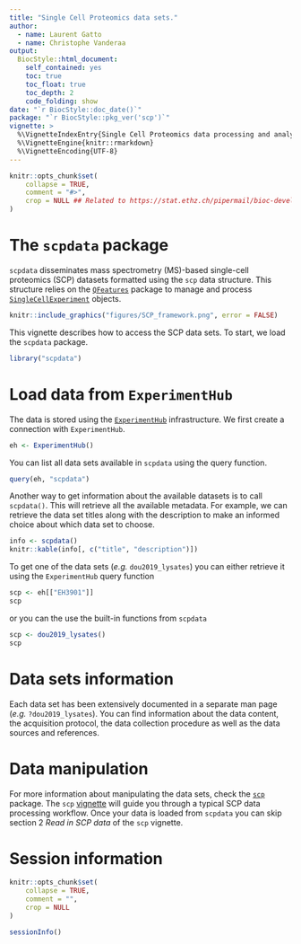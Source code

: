 ```yaml
---
title: "Single Cell Proteomics data sets."
author:
  - name: Laurent Gatto
  - name: Christophe Vanderaa
output:
  BiocStyle::html_document:
    self_contained: yes
    toc: true
    toc_float: true
    toc_depth: 2
    code_folding: show
date: "`r BiocStyle::doc_date()`"
package: "`r BiocStyle::pkg_ver('scp')`"
vignette: >
  %\VignetteIndexEntry{Single Cell Proteomics data processing and analysis}
  %\VignetteEngine{knitr::rmarkdown}
  %\VignetteEncoding{UTF-8}
---
```


```r
knitr::opts_chunk$set(
    collapse = TRUE,
    comment = "#>",
    crop = NULL ## Related to https://stat.ethz.ch/pipermail/bioc-devel/2020-April/016656.html
)
```

# The `scpdata` package

`scpdata` disseminates mass spectrometry (MS)-based single-cell proteomics
(SCP) datasets formatted using the `scp` data structure. This structure relies 
on the [`QFeatures`](https://rformassspectrometry.github.io/QFeatures/) package 
to manage and process
[`SingleCellExperiment`](http://bioconductor.org/packages/release/bioc/html/SingleCellExperiment.html)
objects.

```r
knitr::include_graphics("figures/SCP_framework.png", error = FALSE)
```

This vignette describes how to access the SCP data sets. To start, we load the 
`scpdata` package.

```r
library("scpdata")
```

# Load data from `ExperimentHub`

The data is stored using the 
[`ExperimentHub`](https://bioconductor.org/packages/release/bioc/html/ExperimentHub.html) 
infrastructure. We first create a connection with `ExperimentHub`. 

```r
eh <- ExperimentHub()
```

You can list all data sets available in `scpdata` using the query function.

```r
query(eh, "scpdata")
```

Another way to get information about the available datasets is to call
`scpdata()`. This will retrieve all the available metadata. For example, we can 
retrieve the data set titles along with the description to make an informed 
choice about which data set to choose.

```r
info <- scpdata()
knitr::kable(info[, c("title", "description")])
```
To get one of the data sets (*e.g.* `dou2019_lysates`) you can either retrieve 
it using the `ExperimentHub` query function 

```r
scp <- eh[["EH3901"]]
scp
```

or you can the use the built-in functions from `scpdata` 

```r
scp <- dou2019_lysates()
scp
```

# Data sets information

Each data set has been extensively documented in a separate man page (*e.g.* 
`?dou2019_lysates`). You can find information about the data content, the 
acquisition protocol, the data collection procedure as well as the data 
sources and references. 

# Data manipulation 

For more information about manipulating the data sets, check the 
[`scp`](http://bioconductor.org/packages/release/bioc/html/scp.html) package. 
The `scp` 
[vignette](http://bioconductor.org/packages/release/bioc/vignettes/scp/inst/doc/scp.html) 
will guide you through a typical SCP data processing workflow. Once your data is
loaded from `scpdata` you can skip section 2 *Read in SCP data* of the `scp` 
vignette.

# Session information {-}

```r
knitr::opts_chunk$set(
    collapse = TRUE,
    comment = "",
    crop = NULL
)
```


```r
sessionInfo()
```
